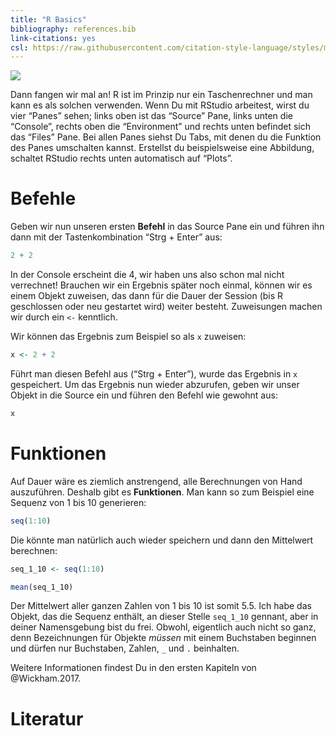 ```yaml
---
title: "R Basics"
bibliography: references.bib
link-citations: yes
csl: https://raw.githubusercontent.com/citation-style-language/styles/master/apa.csl
---
```


![](images/computer_r.jpg)

Dann fangen wir mal an! R ist im Prinzip nur ein Taschenrechner und man kann es als solchen verwenden. Wenn Du mit RStudio arbeitest, wirst du vier "Panes" sehen; links oben ist das "Source" Pane, links unten die "Console", rechts oben die "Environment" und rechts unten befindet sich das "Files" Pane. Bei allen Panes siehst Du Tabs, mit denen du die Funktion des Panes umschalten kannst. Erstellst du beispielsweise eine Abbildung, schaltet RStudio rechts unten automatisch auf "Plots".

# Befehle
Geben wir nun unseren ersten **Befehl** in das Source Pane ein und führen ihn dann mit der Tastenkombination "Strg + Enter" aus:
```r
2 + 2
```
In der Console erscheint die 4, wir haben uns also schon mal nicht verrechnet! Brauchen wir ein Ergebnis später noch einmal, können wir es einem Objekt zuweisen, das dann für die Dauer der Session (bis R geschlossen oder neu gestartet wird) weiter besteht. Zuweisungen machen wir durch ein `<-` kenntlich.

Wir können das Ergebnis zum Beispiel so als `x` zuweisen:
```r
x <- 2 + 2
```

Führt man diesen Befehl aus ("Strg + Enter"), wurde das Ergebnis in `x` gespeichert. Um das Ergebnis nun wieder abzurufen, geben wir unser Objekt in die Source ein und führen den Befehl wie gewohnt aus:
```r
x
```

# Funktionen
Auf Dauer wäre es ziemlich anstrengend, alle Berechnungen von Hand auszuführen. Deshalb gibt es **Funktionen**. Man kann so zum Beispiel eine Sequenz von 1 bis 10 generieren:
```r
seq(1:10)
```

Die könnte man natürlich auch wieder speichern und dann den Mittelwert berechnen:
```r
seq_1_10 <- seq(1:10)

mean(seq_1_10)
```

Der Mittelwert aller ganzen Zahlen von 1 bis 10 ist somit 5.5. Ich habe das Objekt, das die Sequenz enthält, an dieser Stelle `seq_1_10` gennant, aber in deiner Namensgebung bist du frei. Obwohl, eigentlich auch nicht so ganz, denn Bezeichnungen für Objekte *müssen* mit einem Buchstaben beginnen und dürfen nur Buchstaben, Zahlen, `_` und `.` beinhalten.

Weitere Informationen findest Du in den ersten Kapiteln von @Wickham.2017.

# Literatur